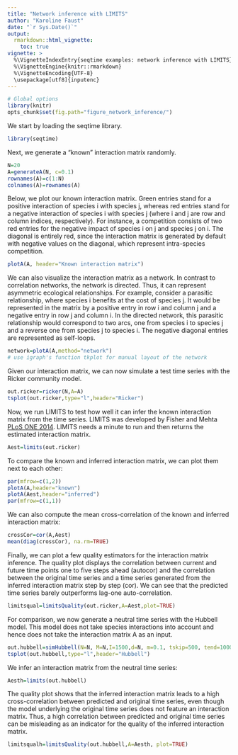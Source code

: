 ```yaml
---
title: "Network inference with LIMITS"
author: "Karoline Faust"
date: "`r Sys.Date()`"
output:
  rmarkdown::html_vignette:
    toc: true
vignette: >
  %\VignetteIndexEntry{seqtime examples: network inference with LIMITS}
  %\VignetteEngine{knitr::rmarkdown}
  %\VignetteEncoding{UTF-8}
  \usepackage[utf8]{inputenc}
---
```


```r
# Global options
library(knitr)
opts_chunk$set(fig.path="figure_network_inference/")
```

We start by loading the seqtime library.

```r
library(seqtime)
```

Next, we generate a "known" interaction matrix randomly.

```r
N=20
A=generateA(N, c=0.1)
rownames(A)=c(1:N)
colnames(A)=rownames(A)
```

Below, we plot our known interaction matrix. Green entries stand for a positive interaction of species i with species j, whereas red entries stand for a negative interaction of species i with species j (where i and j are row and column indices, respectively). For instance, a competition consists of two red entries for the negative impact of species i on j and species j on i. The diagonal is entirely red, since the interaction matrix is generated by default with negative values on the diagonal, which represent intra-species competition.

```r
plotA(A, header="Known interaction matrix")
```

We can also visualize the interaction matrix as a network. In contrast to correlation networks, the network is directed. 
Thus, it can represent asymmetric ecological relationships. For example, consider a parasitic relationship, where species i benefits at the cost of species j. It would be represented in the matrix by a positive entry in row i and column j and a negative entry in row j and column i. In the directed network, this parasitic relationship would correspond to two arcs, one from species i to species j and a reverse one from species j to species i. The negative diagonal entries are represented as self-loops.

```r
network=plotA(A,method="network")
# use igraph's function tkplot for manual layout of the network
```

Given our interaction matrix, we can now simulate a test time series with the Ricker community model.

```r
out.ricker=ricker(N,A=A)
tsplot(out.ricker,type="l",header="Ricker")
```

Now, we run LIMITS to test how well it can infer the known interaction matrix from the time series. LIMITS was developed by Fisher and Mehta [PLoS ONE 2014](http://journals.plos.org/plosone/article?id=10.1371/journal.pone.0102451).
LIMITS needs a minute to run and then returns the estimated interaction matrix.

```r
Aest=limits(out.ricker)
```

To compare the known and inferred interaction matrix, we can plot them next to each other:

```r
par(mfrow=c(1,2))
plotA(A,header="known")
plotA(Aest,header="inferred")
par(mfrow=c(1,1))
```

We can also compute the mean cross-correlation of the known and inferred interaction matrix:

```r
crossCor=cor(A,Aest)
mean(diag(crossCor), na.rm=TRUE)
```

Finally, we can plot a few quality estimators for the interaction matrix inference. The quality plot displays the correlation between current and future time points one to five steps ahead (autocor) and the correlation between the original time series and a time series generated from the inferred interaction matrix step by step (cor). We can see that the predicted time series barely outperforms lag-one auto-correlation.

```r
limitsqual=limitsQuality(out.ricker,A=Aest,plot=TRUE)
```

For comparison, we now generate a neutral time series with the Hubbell model. This model does not take species interactions into account and hence does not take the interaction matrix A as an input.

```r
out.hubbell=simHubbell(N=N, M=N,I=1500,d=N, m=0.1, tskip=500, tend=1000)
tsplot(out.hubbell,type="l",header="Hubbell")
```

We infer an interaction matrix from the neutral time series:

```r
Aesth=limits(out.hubbell)
```

The quality plot shows that the inferred interaction matrix leads to a high cross-correlation between predicted and original time series, even though the model underlying the original time series does not feature an interaction matrix. Thus, a high correlation between predicted and original time series can be misleading as an indicator for the quality of the inferred interaction matrix.

```r
limitsqualh=limitsQuality(out.hubbell,A=Aesth, plot=TRUE)
```

